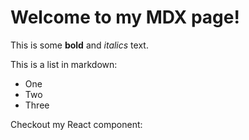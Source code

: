 # Welcome to my MDX page!

This is some **bold** and _italics_ text.

This is a list in markdown:

-   One
-   Two
-   Three

Checkout my React component:

